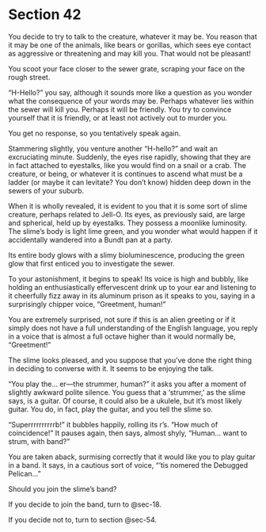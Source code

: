 # Section 42 {#sec-42}

You decide to try to talk to the creature, whatever it may be. You reason that it may be one of the animals, like bears or gorillas, which sees eye contact as aggressive or threatening and may kill you. That would not be pleasant!

You scoot your face closer to the sewer grate, scraping your face on the rough street. 

“H-Hello?” you say, although it sounds more like a question as you wonder what the consequence of your words may be. Perhaps whatever lies within the sewer will kill you. Perhaps it will be friendly. You try to convince yourself that it is friendly, or at least not actively out to murder you. 

You get no response, so you tentatively speak again.

Stammering slightly, you venture another “H-hello?” and wait an excruciating minute. Suddenly, the eyes rise rapidly, showing that they are in fact attached to eyestalks, like you would find on a snail or a crab. The creature, or being, or whatever it is continues to ascend what must be a ladder (or maybe it can levitate? You don’t know) hidden deep down in the sewers of your suburb. 

When it is wholly revealed, it is evident to you that it is some sort of slime creature, perhaps related to Jell-O. Its eyes, as previously said, are large and spherical, held up by eyestalks. They possess a moonlike luminosity. The slime’s body is light lime green, and you wonder what would happen if it accidentally wandered into a Bundt pan at a party. 

Its entire body glows with a slimy bioluminescence, producing the green glow that first enticed you to investigate the sewer.

To your astonishment, it begins to speak! Its voice is high and bubbly, like holding an enthusiastically effervescent drink up to your ear and listening to it cheerfully fizz away in its aluminum prison as it speaks to you, saying in a surprisingly chipper voice, “Greetment, human!” 

You are extremely surprised, not sure if this is an alien greeting or if it simply does not have a full understanding of the English language, you reply in a voice that is almost a full octave higher than it would normally be, “Greetment!” 

The slime looks pleased, and you suppose that you’ve done the right thing in deciding to converse with it. It seems to be enjoying the talk.

“You play the… er—the strummer, human?” it asks you after a moment of slightly awkward polite silence. You guess that a ‘strummer,’ as the slime says, is a guitar. Of course, it could also be a ukulele, but it’s most likely guitar. You do, in fact, play the guitar, and you tell the slime so.

“Superrrrrrrrrrb!” it bubbles happily, rolling its r’s. “How much of coincidence!” It pauses again, then says, almost shyly, “Human… want to strum, with band?” 

You are taken aback, surmising correctly that it would like you to play guitar in a band. It says, in a cautious sort of voice, “’tis nomered the Debugged Pelican…” 

Should you join the slime’s band?

If you decide to join the band, turn to @sec-18.

If you decide not to, turn to section @sec-54.


